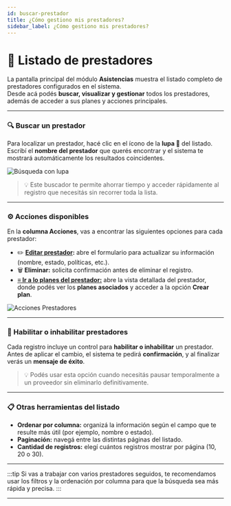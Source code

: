 ```yaml
---
id: buscar-prestador
title: ¿Cómo gestiono mis prestadores?
sidebar_label: ¿Cómo gestiono mis prestadores?
---
```


# 🧾 Listado de prestadores

La pantalla principal del módulo **Asistencias** muestra el listado completo de prestadores configurados en el sistema.  
Desde acá podés **buscar, visualizar y gestionar** todos los prestadores, además de acceder a sus planes y acciones principales.

---

### 🔍 Buscar un prestador

Para localizar un prestador, hacé clic en el ícono de la **lupa 🔎** del listado.  
Escribí el **nombre del prestador** que querés encontrar y el sistema te mostrará automáticamente los resultados coincidentes.

![Búsqueda con lupa](/img/producto/buscador.png)

> 💡 Este buscador te permite ahorrar tiempo y acceder rápidamente al registro que necesitás sin recorrer toda la lista.

---

### ⚙️ Acciones disponibles

En la **columna Acciones**, vas a encontrar las siguientes opciones para cada prestador:

- ✏️ **[Editar prestador](./editar-prestador):** abre el formulario para actualizar su información (nombre, estado, políticas, etc.).    
- 🗑️ **Eliminar:** solicita confirmación antes de eliminar el registro.  
- **[≡ Ir a lo planes del prestador:](./planes-del-prestador)** abre la vista detallada del prestador, donde podés ver los **planes asociados** y acceder a la opción **Crear plan**.  
  <!-- Ver también: [Planes del prestador](./planes-del-prestador) -->

![Acciones Prestadores](/img/producto/acciones-listado.png)

---

### 🚦 Habilitar o inhabilitar prestadores

Cada registro incluye un control para **habilitar o inhabilitar** un prestador.  
Antes de aplicar el cambio, el sistema te pedirá **confirmación**, y al finalizar verás un **mensaje de éxito**.

> 💡 Podés usar esta opción cuando necesitás pausar temporalmente a un proveedor sin eliminarlo definitivamente.




<!-- <video controls width="100%" poster="/img/producto/img-hab-asv.png">
  <source src="/videos/habilitar-prestador-asv.mp4" type="video/mp4" />
  Tu navegador no soporta la reproducción de video.
</video> -->


---

### 📋 Otras herramientas del listado

- **Ordenar por columna:** organizá la información según el campo que te resulte más útil (por ejemplo, nombre o estado).  
- **Paginación:** navegá entre las distintas páginas del listado.  
- **Cantidad de registros:** elegí cuántos registros mostrar por página (10, 20 o 30).  

---

:::tip
Si vas a trabajar con varios prestadores seguidos, te recomendamos usar los filtros y la ordenación por columna para que la búsqueda sea más rápida y precisa.
:::

---


<!-- <video controls width="100%">
  <source src="/videos/habilitar-prestador-asv.mp4" type="video/mp4" />
</video>

<video controls width="300">
  <source src="https://www.w3schools.com/html/mov_bbb.mp4" type="video/mp4" />
</video> -->
